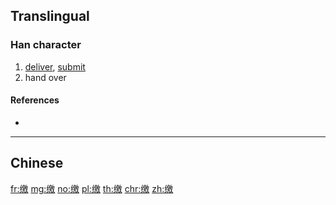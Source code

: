 {{character info/new}}
{{also|繳}}
==Translingual==

===Han character===
{{Han char|rn=120|rad=纟|as=13|sn=16|four=|canj=VMHSK}}

# [[deliver]], [[submit]]
# hand over

====References====
* {{Han ref|kx=0944.251|hdz=53460.090|uh=7F34|ud=32564}}

----

==Chinese==
{{zh-see|繳}}

[[fr:缴]]
[[mg:缴]]
[[no:缴]]
[[pl:缴]]
[[th:缴]]
[[chr:缴]]
[[zh:缴]]
